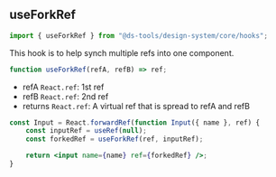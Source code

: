 
<Meta title="Design System/Core/Hooks/useForkRef" />

## useForkRef

```js
import { useForkRef } from "@ds-tools/design-system/core/hooks";
```

This hook is to help synch multiple refs into one component.

```js
function useForkRef(refA, refB) => ref;
```

-   refA `React.ref`: 1st ref
-   refB `React.ref`: 2nd ref
-   returns `React.ref`: A virtual ref that is spread to refA and refB

```jsx
const Input = React.forwardRef(function Input({ name }, ref) {
    const inputRef = useRef(null);
    const forkedRef = useForkRef(ref, inputRef);

    return <input name={name} ref={forkedRef} />;
}
```
